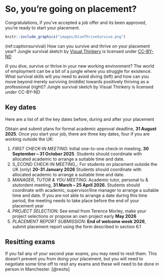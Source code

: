 # So, you're going on placement? {#starting}
Congratulations, if you’ve accepted a job offer and its been approved, you’re ready to start your placement.

```r
knitr::include_graphics("images/DiveThriveSurvive.png")
```
(ref:captionsurvival) How can you survive and thrive on your placement year? Jungle survival sketch by [Visual Thinkery](https://visualthinkery.com) is licensed under [CC-BY-ND](https://creativecommons.org/licenses/by-nd/4.0/)


ill you dive, survive or thrive in your new working environment? The world of employment can be a bit of a jungle where you struggle for existence. What survival skills will you need to avoid diving (left) and how can you move beyond merely surviving (middle) towards positively thriving as a professional (right)? Jungle survival sketch by Visual Thinkery is licensed under CC-BY-ND

## Key dates {#keydates} 

Here are a list of all the key dates before, during and after your placement

Obtain and submit plans for formal academic approval deadline, **31 August 2025**. Once you start your job, there are three key dates, four if you are working outside the UK:

1. _FIRST CHECK-IN MEETING_: Initial one-to-one check-in meeting, **30 September – 31 October 2025**. Students should coordinate with allocated academic to arrange a suitable time and date.
1. S_ECOND CHECK-IN MEETING_: For students on placement outside the UK (only) **20-31 January 2026** Students should coordinate with allocated academic to arrange a suitable time and date.
1. _MANAGER, TUTOR & YOU MEETING_: Academic tutor, personal tu & stutordent meeting,  **31 March – 25 April 2026**. Students should coordinate with academic, supervisor/line manager to arrange a suitable time and date. If you are not able to arrange a date during this time period, the meeting needs to take place before the end of your placement year
1. _PROJECT SELECTION_: See email from Terence Morley, make your project selections or propose an own project early **May 2026**
1. _PLACEMENT REPORT SUBMISSION_: **End of welcome week 2026**, submit placement report using the form described in section 6.1


<!--## Skills audit -->



<!--## Don't forget to read your email {#email} -->

## Resitting exams {#resits} 

If you fail any of your second year exams, you may need to resit them. This doesn't prevent you from doing your placement, but you will need to negotiate some time off to resit any exams and these will need to be done in person in Manchester. [@resits]